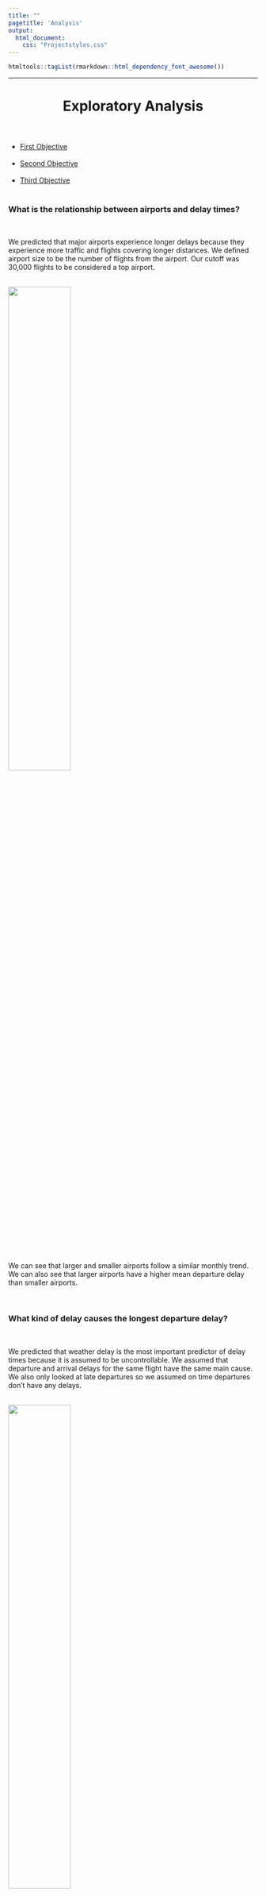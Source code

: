 ```yaml
---
title: ""
pagetitle: 'Analysis'
output: 
  html_document: 
    css: "Projectstyles.css"
---
```


```r
htmltools::tagList(rmarkdown::html_dependency_font_awesome())
```

---

<header>
<h1>Exploratory Analysis</h1>
</header>

<section>
<nav>
  <ul>
    <li><a href="#first">First Objective</a></li>
    <br>
    <li><a href="#second">Second Objective</a></li>
    <br>
    <li><a href="#third">Third Objective</a></li>
    <br>
  </ul>
</nav>

<article>
  <h1 id="first">What is the relationship between airports and delay times?</h1>
  <br>
  <p>We predicted that major airports experience longer delays because they experience more traffic and flights covering longer distances. We defined airport size to be the number of flights from the airport. Our cutoff was 30,000 flights to be considered a top airport.</p>
  <br>
  <img src="plot1.png" style="width:50%">
  <br>
  <p>We can see that larger and smaller airports follow a similar monthly trend. We can also see that larger airports have a higher mean departure delay than smaller airports.</p>
  <br>
  <h1 id="second">What kind of delay causes the longest departure delay?</h1>
  <br>
  <p>We predicted that weather delay is the most important predictor of delay times because it is assumed to be uncontrollable. We assumed that departure and arrival delays for the same flight have the same main cause. We also only looked at late departures so we assumed on time departures don't have any delays.</p>
  <br>
  <img src="plot3.png" style="width:50%">
  <br>
  <p>Based on visual interpretation weather delay has the longest delay time. Late aircraft seems second to weather delay. Higher delay times with less density may be outliers so we focused on the causes with higher density areas. </p>
  <br>
  <h1 id="third">Are weather delays specific to certain months?</h1>
  <br>
  <p>We predict that weather delays are specific to certain months for example colder months or hurricane season months. We used Florida and California as a comparison since they had a similar number of outgoing flights to Texas. We assumed hurricane season to be June through November.</p>
  <br>
  <img src="weatherimpact.jpeg" style="width:50%">
  <br>
  <p> We can see that Florida has a higher percent of delayed flights due to weather yearly compared to California. The months June through August see the highest percentage of delayed flights for Florida. </p>
  <p> Florida is known for its hurricanes and the trend reflects that; There are more delays during hurricane season months. Weather delays can be specific to certain months. </p>
  <br>
  </article>
</section>
